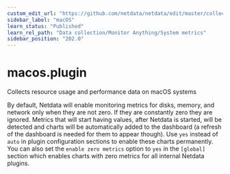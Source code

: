 ```yaml
---
custom_edit_url: "https://github.com/netdata/netdata/edit/master/collectors/macos.plugin/README.md"
sidebar_label: "macOS"
learn_status: "Published"
learn_rel_path: "Data collection/Monitor Anything/System metrics"
sidebar_position: "202.0"
---
```



# macos.plugin

Collects resource usage and performance data on macOS systems

By default, Netdata will enable monitoring metrics for disks, memory, and network only when they are not zero. If they are constantly zero they are ignored. Metrics that will start having values, after Netdata is started, will be detected and charts will be automatically added to the dashboard (a refresh of the dashboard is needed for them to appear though). Use `yes` instead of `auto` in plugin configuration sections to enable these charts permanently. You can also set the `enable zero metrics` option to `yes` in the `[global]` section which enables charts with zero metrics for all internal Netdata plugins.


